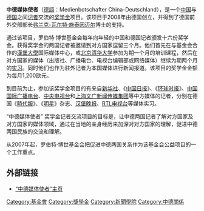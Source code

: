 {{unreferenced|time=2015-11-03T15:51:52+00:00}}
{{Notability Unreferenced |time=2015-11-03T16:04:06+00:00}} 

'''中德媒体使者'''（[[德語|德語]]：Medienbotschafter China-Deutschland），是一个[[中国|中国]]与[[德国|德国]]之间[[记者|记者]]交流的[[奖学金|奖学金]]项目。该项目于2008年由德国{{link-de|罗伯特·博世基金会|Robert Bosch Stiftung}}创立，并得到了德国前外交部部长[[弗兰克-瓦尔特·施泰因迈尔|弗兰克-瓦尔特·施泰因迈尔]]博士的支持。

通过该项目，罗伯特·博世基金会每年向年轻的中国和德国记者颁发十六份奖学金。获得奖学金的两国记者被邀请到对方国家逗留三个月。他们首先在与基金会合作的[[漢堡大學|漢堡大學]]国际媒体中心，或[[北京|北京]][[清华大学|清华大学]]参加为期一个月的培训课程，然后在对方国家的媒体（出版社、广播电台、电视台编辑部或网络媒体）继续为期两个月的[[实习|实习]]。同时他们也作为驻外记者为本国媒体进行新闻报道。该项目的奖学金金额为每月1,200欧元。 

到目前为止，参加该奖学金项目的有来自[[新华社|新华社]]、《[[中国日报|中国日报]]》、《[[环球时报|环球时报]]》、[[中国国际广播电台|中国国际广播电台]]、[[中国中央电视台|中央电视台]]和[[上海文广新闻传媒集团|上海文广新闻传媒集团]]等中方媒体的记者，分别在德国《[[時代報|時代報]]》、《[[明星|明星]]》杂志、[[汉堡晚报|汉堡晚报]]、[[RTL电视台|RTL电视台]]等媒体实习。

“中德媒体使者” 奖学金记者交流项目的目标是，让中德两国记者了解对方国家及对方国家的媒体领域，通过在当地的亲身经历来加深对对方国家的理解，促进中德两国民族的交流和理解。

从2007年起，罗伯特·博世基金会把促进中德两国关系作为该基金会公益项目的一个工作重点。

== 外部链接 ==
*[https://web.archive.org/web/20090412201054/http://www.medienbotschafter.de/ “中德媒体使者”主页]
{{中德关系}}
[[Category:基金會|Category:基金會]]
[[Category:獎學金|Category:獎學金]]
[[Category:新聞學院|Category:新聞學院]]
[[Category:中德關係|Category:中德關係]]